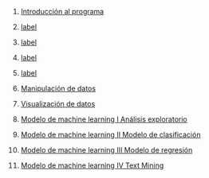 1.  [Introducción al programa](../2023-06-13-01-introduccion-al-programa/index.qmd)

2.  [label](2023-06-10-011-instalacion-r/index.qmd)

3.  [label](2023-06-10-012-que-ofrece-r/index.qmd)

4.  [label](2023-06-10-013-debemos-saber-r/index.qmd)

5.  [label](2023-06-10-014-manipulacion-datos-r/index.qmd)

6.  [Manipulación de datos](../2023-06-13-02-manipulacion-de-datos/index.qmd)

7.  [Visualización de datos](../2023-06-13-03-visualizacion-de-datos/index.qmd)

8.  [Modelo de machine learning I Análisis exploratorio](../2023-06-13-04-modelo-de-machine-learning-i-analisis-exploratorio/index.qmd)

9.  [Modelo de machine learning II Modelo de clasificación](../2023-06-13-05-modelo-de-machine-learning-ii-modelo-de-clasificacion/index.qmd)

10. [Modelo de machine learning III Modelo de regresión](../2023-06-13-06-modelo-de-machine-learning-iii-modelo-de-regresion/index.qmd)

11. [Modelo de machine learning IV Text Mining](../2023-06-13-07-modelo-de-machine-learning-iv-text-mining/index.qmd)